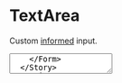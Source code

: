 
<Meta title='Components|UI Kit/TextArea' component={TextArea} />

# TextArea

Custom [informed](https://joepuzzo.github.io/informed/?path=/story/inputs--intro) input.

<Preview>
  <Story name='Default'>
    <Form>
      <TextArea
        field='name'
        label='Write a longer message'
        placeholder='Write a story'
      />
    </Form>
  </Story>
</Preview>

<Props of={TextArea} />
